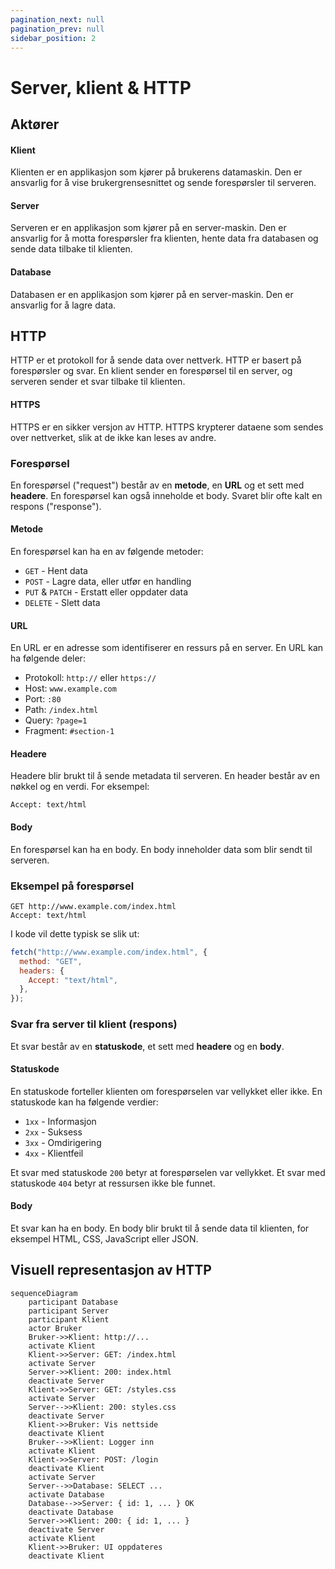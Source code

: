 ```yaml
---
pagination_next: null
pagination_prev: null
sidebar_position: 2
---
```


# Server, klient & HTTP

## Aktører

#### Klient

Klienten er en applikasjon som kjører på brukerens datamaskin. Den er ansvarlig for å vise brukergrensesnittet og sende forespørsler til serveren.

#### Server

Serveren er en applikasjon som kjører på en server-maskin. Den er ansvarlig for å motta forespørsler fra klienten, hente data fra databasen og sende data tilbake til klienten.

#### Database

Databasen er en applikasjon som kjører på en server-maskin. Den er ansvarlig for å lagre data.

## HTTP

HTTP er et protokoll for å sende data over nettverk. HTTP er basert på forespørsler og svar. En klient sender en forespørsel til en server, og serveren sender et svar tilbake til klienten.

#### HTTPS

HTTPS er en sikker versjon av HTTP. HTTPS krypterer dataene som sendes over nettverket, slik at de ikke kan leses av andre.

### Forespørsel

En forespørsel ("request") består av en **metode**, en **URL** og et sett med **headere**. En forespørsel kan også inneholde et body.
Svaret blir ofte kalt en respons ("response").

#### Metode

En forespørsel kan ha en av følgende metoder:

- `GET` - Hent data
- `POST` - Lagre data, eller utfør en handling
- `PUT` & `PATCH` - Erstatt eller oppdater data
- `DELETE` - Slett data

#### URL

En URL er en adresse som identifiserer en ressurs på en server. En URL kan ha følgende deler:

- Protokoll: `http://` eller `https://`
- Host: `www.example.com`
- Port: `:80`
- Path: `/index.html`
- Query: `?page=1`
- Fragment: `#section-1`

#### Headere

Headere blir brukt til å sende metadata til serveren. En header består av en nøkkel og en verdi. For eksempel:

```http
Accept: text/html
```

#### Body

En forespørsel kan ha en body. En body inneholder data som blir sendt til serveren.

### Eksempel på forespørsel

```http
GET http://www.example.com/index.html
Accept: text/html
```

I kode vil dette typisk se slik ut:

```js
fetch("http://www.example.com/index.html", {
  method: "GET",
  headers: {
    Accept: "text/html",
  },
});
```

### Svar fra server til klient (respons)

Et svar består av en **statuskode**, et sett med **headere** og en **body**.

#### Statuskode

En statuskode forteller klienten om forespørselen var vellykket eller ikke. En statuskode kan ha følgende verdier:

- `1xx` - Informasjon
- `2xx` - Suksess
- `3xx` - Omdirigering
- `4xx` - Klientfeil

Et svar med statuskode `200` betyr at forespørselen var vellykket. Et svar med statuskode `404` betyr at ressursen ikke ble funnet.

#### Body

Et svar kan ha en body. En body blir brukt til å sende data til klienten, for eksempel HTML, CSS, JavaScript eller JSON.

## Visuell representasjon av HTTP

```mermaid
sequenceDiagram
    participant Database
    participant Server
    participant Klient
    actor Bruker
    Bruker->>Klient: http://...
    activate Klient
    Klient->>Server: GET: /index.html
    activate Server
    Server->>Klient: 200: index.html
    deactivate Server
    Klient->>Server: GET: /styles.css
    activate Server
    Server-->>Klient: 200: styles.css
    deactivate Server
    Klient->>Bruker: Vis nettside
    deactivate Klient
    Bruker-->>Klient: Logger inn
    activate Klient
    Klient->>Server: POST: /login
    deactivate Klient
    activate Server
    Server-->>Database: SELECT ...
    activate Database
    Database-->>Server: { id: 1, ... } OK
    deactivate Database
    Server->>Klient: 200: { id: 1, ... }
    deactivate Server
    activate Klient
    Klient->>Bruker: UI oppdateres
    deactivate Klient
```
